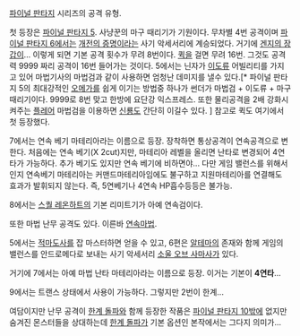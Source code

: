 [[파이널 판타지]] 시리즈의 공격 유형.

첫 등장은 [[파이널 판타지 5]]. 사냥꾼의 마구 때리기가 기원이다. 무차별 4번 공격이며 [[파이널 판타지 6]]에서는 [[개전의 증명]]이라는 사기 악세서리에 계승되었다. 거기에 [[겐지의 장갑]]이... 이렇게 되면 기본 공격 횟수가 무려 8번이다. [[퀵]]을 걸면 무려 16번. 그것도 공격력 9999 짜리 공격이 16번 들어가는 것이다. 5에서는 닌자가 [[이도류]] 어빌리티를 가지고 있어 마법기사의 마법검과 같이 사용하면 엄청난 데미지를 낼수 있다.[* 파이널 판타지 5의 최대강적인 [[오메가]]를 쉽게 이기는 방법중 하나가 썬더가 마법검 + 이도류 + 마구때리기이다. 9999로 8번 맞고 한방에 요단강 익스프레스. 또한 물리공격을 2배 강화시켜주는 [[플레어]] 마법검을 이용하면 [[신룡]]도 간단히 이길수 있다. ] 참고로 퀵도 여기에서 첫 등장했다.

7에서는 연속 베기 마테리아라는 이름으로 등장. 장착하면 통상공격이 연속공격으로 변한다. 처음에는 연속 베기(X 2cut)지만, 마테리아 레벨을 올리면 난타로 변경되어 4연타가 가능하다. 추가 베기도 있지만 연속 베기에 비하면야... 다만 게임 밸런스를 위해서인지 연속베기 마테리아는 커맨드마테리아임에도 불구하고 지원마테리아를 연결해도 효과가 발휘되지 않는다. 즉, 5연베기나 4연속 HP흡수등등은 불가능.

8에서는 [[스퀄 레온하트]]의 기본 리미트기가 아예 연속검이다.

또한 마법 난무 공격도 있다. 이른바 [[연속마법]].

5에서는 [[적마도사]]를 잡 마스터하면 얻을 수 있고, 6편은 [[알테마]]의 존재와 함께 게임의 밸런스를 안드로메다로 보내는 사기 악세서리 [[소울 오브 사마사]]가 있다.

거기에 7에서는 아예 마법 난타 마테리아라는 이름으로 등장. 이거는 기본이 '''4연타'''...

9에서는 트랜스 상태에서 사용이 가능하다. 그렇지만 2번이 한계...

여담이지만 난무 공격이 [[한계 돌파]]와 함께 등장한 작품은 [[파이널 판타지 10]]밖에 없지만 숨겨진 몬스터들을 상대하는데 [[한계 돌파]]가 기본 옵션인 본작에서는 그다지 의미가...
